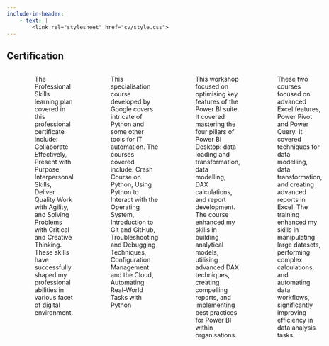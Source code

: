 ```yaml
---
include-in-header:
    - text: |
        <link rel="stylesheet" href="cv/style.css">
---
```


:::::{.column-page-right}
# Certification {.certification}

::::: {.certificate_margin}
::::{.columns}
:::{.column width="70%"}
#### [Working in a Digital World: Professional Skills – IBM Skill Build](https://www.credly.com/badges/a295edb3-c524-47bb-b238-153c8f8a60f2)
:::
:::{.column width="20%"}
:::
:::{.column width="10%"}
#### 2024
:::

:::{.cert_experience}
The Professional Skills learning plan covered in this professional certificate include: Collaborate Effectively, Present with Purpose, Interpersonal Skills, Deliver Quality Work with Agility, and Solving Problems with Critical and Creative Thinking. These skills have successfully shaped my professional abilities in various facet of digital environment.
:::

:::{.column width="70%"}
#### [Google IT Automation with Python Specialisation – Google/Coursera](https://www.coursera.org/account/accomplishments/specialization/certificate/VY75DWS2G3RE)
:::
:::{.column width="20%"}
:::
:::{.column width="10%"}
#### 2022
:::

:::{.cert_experience}
This specialisation course developed by Google covers intricate of Python and some other tools for IT automation. The courses covered include: Crash Course on Python, Using Python to Interact with the Operating System, Introduction to Git and GitHub, Troubleshooting and Debugging Techniques, Configuration Management and the Cloud, Automating Real-World Tasks with Python
:::

:::{.column width="70%"}
#### [Power BI Super Users Workshop – Enterprise DNA](https://www.udemy.com/certificate/UC-f18a6376-354e-4754-8623-0ff74e075399/)
:::
:::{.column width="20%"}
:::
:::{.column width="10%"}
#### 2022
:::

:::{.cert_experience}
This workshop focused on optimising key features of the Power BI suite. It covered mastering the four pillars of Power BI Desktop: data loading and transformation, data modelling, DAX calculations, and report development. The course enhanced my skills in building analytical models, utilising advanced DAX techniques, creating compelling reports, and implementing best practices for Power BI within organisations.
:::

:::{.column width="70%"}
#### [Microsoft Excel Power Pivot & Power Query – GoSkills.com](https://www.goskills.com/Profile/comsavvy/Certificates/191954)
:::
:::{.column width="20%"}
:::
:::{.column width="10%"}
#### 2022
:::

:::{.cert_experience}
These two courses focused on advanced Excel features, Power Pivot and Power Query. It covered techniques for data modelling, data transformation, and creating advanced reports in Excel. The training enhanced my skills in manipulating large datasets, performing complex calculations, and automating data workflows, significantly improving efficiency in data analysis tasks.
:::

:::{.column width="70%"}
#### [Mastering DAX Calculations – Enterprise DNA](https://enterprise-dna.verified.cv/en/verify/92974995891854)
:::
:::{.column width="20%"}
:::
:::{.column width="10%"}
#### 2022
:::

:::{.cert_experience}
This course focused on advanced Data Analysis Expressions (DAX). It covered complex functions, optimisation techniques, and best practices for efficient data modelling. The training enhanced my ability to perform intricate data analysis, create sophisticated measures, and develop high-performing analytical solutions.
:::

:::{.column width="70%"}
#### [Spreadsheet Fundamentals Track – Datacamp](https://www.datacamp.com/statement-of-accomplishment/track/c958490a68b88ee8902aec7c6770f03a3e1645a8)
:::
:::{.column width="20%"}
:::
:::{.column width="10%"}
#### 2022
:::

:::{.cert_experience}
This professional certificate comprised five courses: Introduction to Google Sheets, Data Analysis in Google Sheets, Intermediate Google Sheets, Pivot Tables in Google Sheets, and Data Visualisation in Google Sheets. These courses enhanced my ability to effectively manipulate, analyse and visualise data using Google Sheets.
:::

:::{.column width="70%"}
#### [Importing & Cleaning Data with Python Track – Datacamp](https://www.datacamp.com/statement-of-accomplishment/track/07187005c51f319a236411aaf4f7b8a87e76a503)
:::
:::{.column width="20%"}
:::
:::{.column width="10%"}
#### 2022
:::

:::{.cert_experience}
This professional certificate enhanced my skills in importing data into Python from various sources -including Excel, SQL, SAS, web, and APIs—cleaning and diagnosing dirty data, reshaping DataFrames using pandas, and applying data manipulation techniques in a real-world project such as analysing Airbnb market trends.
:::

:::{.column width="70%"}
#### [Applied Data Science II: Machine Learning & Statistical Analysis (with honors) – World Quant University](https://www.youracclaim.com/badges/28cfa17e-1c24-48ce-84cc-b4e6bae4c2e4)
:::
:::{.column width="20%"}
:::
:::{.column width="10%"}
#### 2021
:::

:::{.cert_experience}
This professional course focused on advanced data science topics, including machine learning algorithms and statistical analysis techniques. It enhanced my skills in building predictive models, performing statistical inference, and applying machine learning methods to real-world datasets.
:::

:::{.column width="70%"}
#### [Time Series Analysis and Forecasting using Python – Udemy](https://www.udemy.com/certificate/UC-81e58c57-c931-4c32-b5b0-e04b6db53998/)
:::
:::{.column width="20%"}
:::
:::{.column width="10%"}
#### 2021
:::

:::{.cert_experience}
Acquired practical skills in time series analysis and forecasting using Python. Learned to manipulate time-stamped data, identify trends and seasonal patterns, and build predictive models with libraries like pandas and statsmodels. This course enhanced my ability to forecast future data points based on historical trends.
:::

:::{.column width="70%"}
#### [TensorFlow for AI, Machine Learning, and Deep Learning – DeepLearning.AI/Coursera](https://www.coursera.org/account/accomplishments/certificate/LKRZD2N8B5U5)
:::
:::{.column width="20%"}
:::
:::{.column width="10%"}
#### 2020
:::

:::{.cert_experience}
This course provided a comprehensive introduction to TensorFlow, an open-source machine learning framework, which enhanced my skills in building and training neural network models.
:::

:::{.column width="70%"}
#### [Excel Skills for Business Specialisation – Macquarie University/Coursera](https://www.coursera.org/account/accomplishments/specialization/certificate/EH5NQAYNX7HJ)
:::
:::{.column width="20%"}
:::
:::{.column width="10%"}
#### 2020
:::

:::{.cert_experience}
This specialisation enhanced my Excel skills for business applications, covering advanced formulas, data modelling, pivot tables, and interactive dashboards—improving my ability to efficiently analyze and visualize business data.
:::

:::{.column width="70%"}
#### [SQL for Data Science – University of California (UC Davis)/Coursera](https://www.coursera.org/account/accomplishments/specialization/certificate/EH5NQAYNX7HJ)
:::
:::{.column width="20%"}
:::
:::{.column width="10%"}
#### 2020
:::

:::{.cert_experience}
This course provided a comprehensive introduction to SQL for data science. It covered querying databases, performing data analysis, and working with real-world datasets. The training enhanced my ability to manage and analyze data using SQL, improving my efficiency in data-driven decision-making.
:::

:::{.column width="70%"}
#### [Applied Data Science I: Scientific Computing & Python for Data Science – World Quant University](https://www.youracclaim.com/badges/51075f3f-07f3-45dd-8e99-ce2f3b7fff77/public_url)
:::
:::{.column width="20%"}
:::
:::{.column width="10%"}
#### 2019
:::

:::{.cert_experience}
This course focused on scientific computing and Python for data science. It covered essential Python libraries such as NumPy, pandas, and Matplotlib, and their applications in data analysis. The training enhanced my skills in scientific computing, data manipulation, and visualization, enabling me to tackle complex data science problems.
:::

::::

:::::
::::::